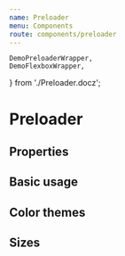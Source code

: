 ```yaml
---
name: Preloader
menu: Components
route: components/preloader
---
```


    DemoPreloaderWrapper,
    DemoFlexboxWrapper,
} from './Preloader.docz';

# Preloader

## Properties

<Props of={Preloader} />

## Basic usage

<Playground>
    <DemoFlexboxWrapper>
        <Preloader />
    </DemoFlexboxWrapper>
</Playground>

## Color themes

<Playground>
    <DemoFlexboxWrapper>
        <Preloader color="default" />
        <Preloader color="black" />
        <DemoPreloaderWrapper>
            <Preloader color="white" />
        </DemoPreloaderWrapper>
    </DemoFlexboxWrapper>
</Playground>

## Sizes

<Playground>
    <DemoFlexboxWrapper>
        <Preloader size="small" />
        <Preloader size="medium" />
    </DemoFlexboxWrapper>
</Playground>

